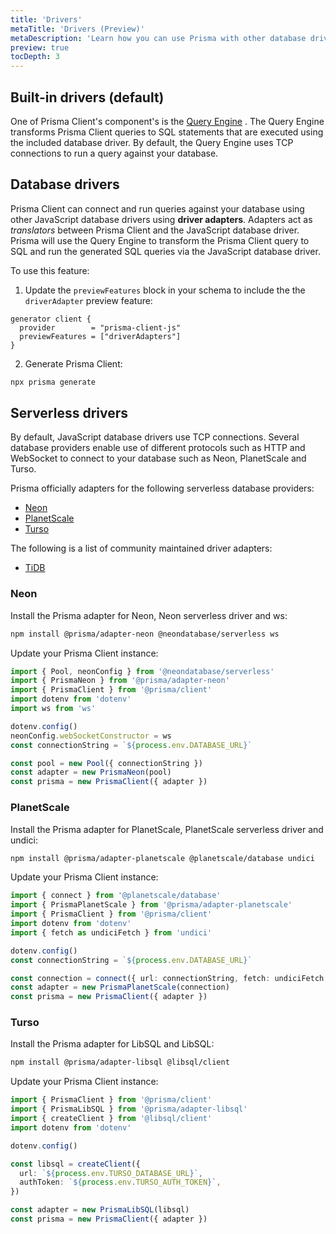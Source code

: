 ```yaml
---
title: 'Drivers'
metaTitle: 'Drivers (Preview)'
metaDescription: 'Learn how you can use Prisma with other database drivers using driver adapters (Preview)'
preview: true
tocDepth: 3
---
```


## Built-in drivers (default)

One of Prisma Client's component's is the [Query Engine](./prisma-engines/query-engine) <span class="concept"></span>. The Query Engine transforms Prisma Client queries to SQL statements that are executed using the included database driver. By default, the Query Engine uses TCP connections to run a query against your database.

<!-- TODO: add image here -->

## Database drivers

Prisma Client can connect and run queries against your database using other JavaScript database drivers using **driver adapters**. Adapters act as _translators_ between Prisma Client and the JavaScript database driver. Prisma will use the Query Engine to transform the Prisma Client query to SQL and run the generated SQL queries via the JavaScript database driver.

To use this feature:

1. Update the `previewFeatures` block in your schema to include the the `driverAdapter` preview feature:

```prisma
generator client {
  provider        = "prisma-client-js"
  previewFeatures = ["driverAdapters"]
}
```

2. Generate Prisma Client:

```sh
npx prisma generate
```

## Serverless drivers

By default, JavaScript database drivers use TCP connections. Several database providers enable use of different protocols such as HTTP and WebSocket to connect to your database such as Neon, PlanetScale and Turso.

Prisma officially adapters for the following serverless database providers:

- [Neon](#neon)
- [PlanetScale](#planetscale)
- [Turso](#turso)

The following is a list of community maintained driver adapters:

- [TiDB](https://github.com/tidbcloud/prisma-adapter)

### Neon

Install the Prisma adapter for Neon, Neon serverless driver and ws:

```sh
npm install @prisma/adapter-neon @neondatabase/serverless ws
```

Update your Prisma Client instance:

```ts
import { Pool, neonConfig } from '@neondatabase/serverless'
import { PrismaNeon } from '@prisma/adapter-neon'
import { PrismaClient } from '@prisma/client'
import dotenv from 'dotenv'
import ws from 'ws'

dotenv.config()
neonConfig.webSocketConstructor = ws
const connectionString = `${process.env.DATABASE_URL}`

const pool = new Pool({ connectionString })
const adapter = new PrismaNeon(pool)
const prisma = new PrismaClient({ adapter })
```

<!-- TODO: feedback link -->

### PlanetScale

Install the Prisma adapter for PlanetScale, PlanetScale serverless driver and undici:

```sh
npm install @prisma/adapter-planetscale @planetscale/database undici
```

Update your Prisma Client instance:

```ts
import { connect } from '@planetscale/database'
import { PrismaPlanetScale } from '@prisma/adapter-planetscale'
import { PrismaClient } from '@prisma/client'
import dotenv from 'dotenv'
import { fetch as undiciFetch } from 'undici'

dotenv.config()
const connectionString = `${process.env.DATABASE_URL}`

const connection = connect({ url: connectionString, fetch: undiciFetch })
const adapter = new PrismaPlanetScale(connection)
const prisma = new PrismaClient({ adapter })
```

<!-- TODO: feedback link -->

### Turso

Install the Prisma adapter for LibSQL and LibSQL:

```sh
npm install @prisma/adapter-libsql @libsql/client
```

Update your Prisma Client instance:

```ts
import { PrismaClient } from '@prisma/client'
import { PrismaLibSQL } from '@prisma/adapter-libsql'
import { createClient } from '@libsql/client'
import dotenv from 'dotenv'

dotenv.config()

const libsql = createClient({
  url: `${process.env.TURSO_DATABASE_URL}`,
  authToken: `${process.env.TURSO_AUTH_TOKEN}`,
})

const adapter = new PrismaLibSQL(libsql)
const prisma = new PrismaClient({ adapter })
```

<!-- [Learn sum mo](https://www.prisma.io/blog/prisma-turso-ea-support-rXGd_Tmy3UXX#get-started-with-prisma-and-turso) -->

<!-- TODO: feedback link -->
